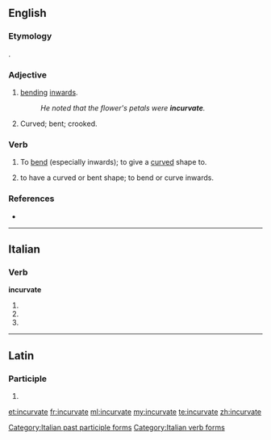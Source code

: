 ==English==

===Etymology===
{{etyl|la|en}} {{lena}} {{term|incurvatus|lang=la}}.

===Adjective===
{{en-adj}}

# [[bending]] [[inwards]].
#: ''He noted that the flower's petals were '''incurvate'''.''
# Curved; bent; crooked.
#: {{rfquotek|Derham}}

===Verb===
{{en-verb|incurvates|incurvating|incurvated}}

# {{context|transitive}} To [[bend]] (especially inwards); to give a [[curved]] shape to.
# {{context|intransitive}} to have a curved or bent shape; to bend or curve inwards.

===References===
* {{R:OED2}}

----

==Italian==

===Verb===
'''incurvate'''

# {{conjugation of|incurvare||2|p|pres|ind|lang=it}}
# {{conjugation of|incurvare||2|p|imp|lang=it}}
# {{form of|[[feminine|Feminine]] plural|incurvato}}

[[Category:Italian past participle forms]]
[[Category:Italian verb forms]]

----

==Latin==

===Participle===
{{la-part-form|incurvāte}}

# {{inflection of|incurvatus|incurvātus|voc|m|s|lang=la}}

[[et:incurvate]]
[[fr:incurvate]]
[[ml:incurvate]]
[[my:incurvate]]
[[te:incurvate]]
[[zh:incurvate]]